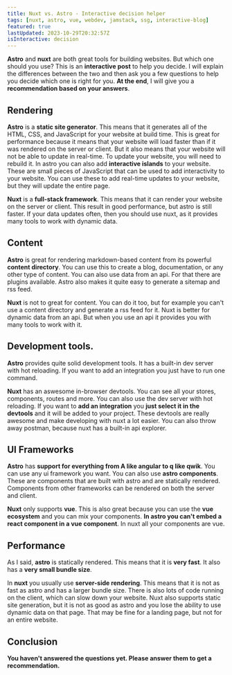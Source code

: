 ```yaml
---
title: Nuxt vs. Astro - Interactive decision helper
tags: [nuxt, astro, vue, webdev, jamstack, ssg, interactive-blog]
featured: true
lastUpdated: 2023-10-29T20:32:57Z
isInteractive: decision
---
```


**Astro** and **nuxt** are both great tools for building websites. But which one should you use? This is an **interactive post** to help you decide. I will explain the differences between the two and then ask you a few questions to help you decide which one is right for you. **At the end**, I will give you a **recommendation based on your answers**.


## Rendering

**Astro** is a **static site generator**. This means that it generates all of the HTML, CSS, and JavaScript for your website at build time. This is great for performance because it means that your website will load faster than if it was rendered on the server or client. But it also means that your website will not be able to update in real-time. To update your website, you will need to rebuild it. In astro you can also add **interactive islands** to your website. These are small pieces of JavaScript that can be used to add interactivity to your website. You can use these to add real-time updates to your website, but they will update the entire page.

**Nuxt** is a **full-stack framework**. This means that it can render your website on the server or client. This result in good performance, but astro is still faster. If your data updates often, then you should use nuxt, as it provides many tools to work with dynamic data.

<AstroVue
  nuxt="The content changes every few minutes or is user-generated and should be updated in real-time."
  astro="The content only changes every few days or longer."
  question="How often does the content change?"
  slug="contentFrequency"
/>

## Content

**Astro** is great for rendering markdown-based content from its powerful **content directory**. You can use this to create a blog, documentation, or any other type of content. You can also use data from an api. For that there are plugins available. Astro also makes it quite easy to generate a sitemap and rss feed.

**Nuxt** is not to great for content. You can do it too, but for example you can't use a content directory and generate a rss feed for it. Nuxt is better for dynamic data from an api. But when you use an api it provides you with many tools to work with it.

<AstroVue
  nuxt="I want to use an api to get my content."
  astro="I want to use markdown files to store my content next to my code."
  question="How do you want to store your content?"
  slug="contentStorage"
/>

## Development tools.

**Astro** provides quite solid development tools. It has a built-in dev server with hot reloading. If you want to add an integration you just have to run one command.

**Nuxt** has an aswesome in-browser devtools. You can see all your stores, components, routes and more. You can also use the dev server with hot reloading. If you want to **add an integration** you **just select it in the devtools** and it will be added to your project. These devtools are really awesome and make developing with nuxt a lot easier. You can also throw away postman, because nuxt has a built-in api explorer.

<AstroVue
  nuxt="I want to use the awesome devtools as I want to develop a complex website."
  astro="I don't need such devtools for my project."
  question="Do you want to use devtools?"
  slug="devtools"
/>

## UI Frameworks

**Astro** has **support for everything from A like angular to q like qwik**. You can use any ui framework you want. You can also use **astro components**. These are components that are built with astro and are statically rendered. Components from other frameworks can be rendered on both the server and client.

**Nuxt** only supports **vue**. This is also great because you can use the **vue ecosystem** and you can mix your components. **In astro you can't embed a react component in a vue component**. In nuxt all your components are vue.

<AstroVue
  nuxt="💚 I want to use vue and the vue ecosystem. 💚"
  astro="I want to use a different framework."
  question="Which ui framework do you want to use?"
  slug="framework"
/>

## Performance

As I said, **astro** is statically rendered. This means that it is **very fast**. It also has a **very small bundle size**.

In **nuxt** you usually use **server-side rendering**. This means that it is not as fast as astro and has a larger bundle size. There is also lots of code running on the client, which can slow down your website. Nuxt also supports static site generation, but it is not as good as astro and you lose the ability to use dynamic data on that page. That may be fine for a landing page, but not for an entire website.

<AstroVue
  nuxt="I want to use server-side rendering. (Fast)"
  astro="I want to use static site generation. (Very fast)"
  question="Do you want to use server-side rendering or static site generation?"
  slug="performance"
/>

## Conclusion

<div data-result-one="" hidden>

Based on your answers, I recommend that you use **<span data-fw=""></span>**. It is a **great tool** for building websites and has many features that will make your life easier. You may also change your answers and see if you get a different result.

</div>

<div data-result-equal="" hidden>

Based on your answers, I **can't decide** which one is better for you. You may also **change your answers** and see if you get a different result.

</div>

<div data-result-no="">

**You haven't answered the questions yet. Please answer them to get a recommendation.**

</div>
